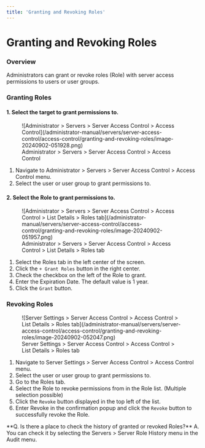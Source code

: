 ```yaml
---
title: 'Granting and Revoking Roles'
---
```



# Granting and Revoking Roles

### Overview

Administrators can grant or revoke roles (Role) with server access permissions to users or user groups.


### Granting Roles

#### 1. Select the target to grant permissions to.

<figure data-layout="center" data-align="center">
![Administrator &gt; Servers &gt; Server Access Control &gt; Access Control](/administrator-manual/servers/server-access-control/access-control/granting-and-revoking-roles/image-20240902-051928.png)
<figcaption>
Administrator &gt; Servers &gt; Server Access Control &gt; Access Control
</figcaption>
</figure>

1. Navigate to Administrator &gt; Servers &gt; Server Access Control &gt; Access Control menu. 
2. Select the user or user group to grant permissions to. 

#### 2. Select the Role to grant permissions to.

<figure data-layout="center" data-align="center">
![Administrator &gt; Servers &gt; Server Access Control &gt; Access Control &gt; List Details &gt; Roles tab](/administrator-manual/servers/server-access-control/access-control/granting-and-revoking-roles/image-20240902-051957.png)
<figcaption>
Administrator &gt; Servers &gt; Server Access Control &gt; Access Control &gt; List Details &gt; Roles tab
</figcaption>
</figure>

1. Select the Roles tab in the left center of the screen.
2. Click the `+ Grant Roles` button in the right center.
3. Check the checkbox on the left of the Role to grant.
4. Enter the Expiration Date. The default value is 1 year.
5. Click the `Grant` button. 


### Revoking Roles

<figure data-layout="center" data-align="center">
![Server Settings &gt; Server Access Control &gt; Access Control &gt; List Details &gt; Roles tab](/administrator-manual/servers/server-access-control/access-control/granting-and-revoking-roles/image-20240902-052047.png)
<figcaption>
Server Settings &gt; Server Access Control &gt; Access Control &gt; List Details &gt; Roles tab
</figcaption>
</figure>

1. Navigate to Server Settings &gt; Server Access Control &gt; Access Control menu. 
2. Select the user or user group to grant permissions to. 
3. Go to the Roles tab.
4. Select the Role to revoke permissions from in the Role list. (Multiple selection possible) 
5. Click the `Revoke` button displayed in the top left of the list. 
6. Enter Revoke in the confirmation popup and click the `Revoke` button to successfully revoke the Role. 

<Callout type="info">
**Q. Is there a place to check the history of granted or revoked Roles?**
A. You can check it by selecting the Servers &gt; Server Role History menu in the Audit menu.
</Callout>
